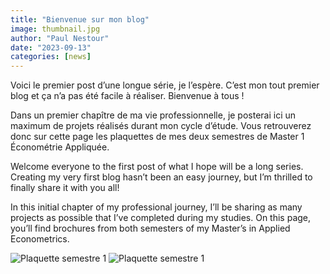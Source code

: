 ```yaml
---
title: "Bienvenue sur mon blog"
image: thumbnail.jpg
author: "Paul Nestour"
date: "2023-09-13"
categories: [news]
---
```


Voici le premier post d'une longue série, je l'espère. C'est mon tout premier blog et ça n'a pas été facile à réaliser. Bienvenue à tous !

Dans un premier chapître de ma vie professionnelle, je posterai ici un maximum de projets réalisés durant mon cycle d'étude. Vous retrouverez donc sur cette page les plaquettes de mes deux semestres de Master 1 Économétrie Appliquée.

Welcome everyone to the first post of what I hope will be a long series. Creating my very first blog hasn't been an easy journey, but I'm thrilled to finally share it with you all!

In this initial chapter of my professional journey, I'll be sharing as many projects as possible that I've completed during my studies. On this page, you'll find brochures from both semesters of my Master's in Applied Econometrics.

![Plaquette semestre 1](./plaquette1.jpg) ![Plaquette semestre 1](./plaquette2.jpg)
